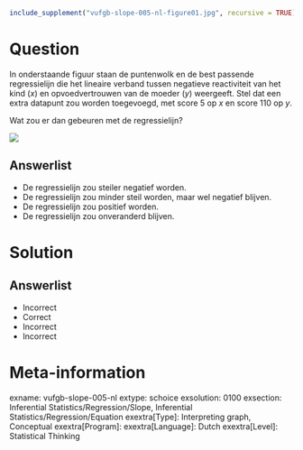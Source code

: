 ```r
include_supplement("vufgb-slope-005-nl-figure01.jpg", recursive = TRUE)
```

Question
========

In onderstaande figuur staan de puntenwolk en de best passende regressielijn die het lineaire verband tussen negatieve reactiviteit van het kind (*x*) en opvoedvertrouwen van de moeder (*y*) weergeeft. Stel dat een extra datapunt zou worden toegevoegd, met score 5 op *x* en score 110 op *y*.

Wat zou er dan gebeuren met de regressielijn?

![](vufgb-slope-005-nl-figure01.jpg)
  
Answerlist
----------
* De regressielijn zou steiler negatief worden. 
* De regressielijn zou minder steil worden, maar wel negatief blijven.
* De regressielijn zou positief worden.
* De regressielijn zou onveranderd blijven.

Solution
========

Answerlist
----------
* Incorrect
* Correct
* Incorrect
* Incorrect

Meta-information
================
exname: vufgb-slope-005-nl
extype: schoice
exsolution: 0100
exsection: Inferential Statistics/Regression/Slope, Inferential Statistics/Regression/Equation
exextra[Type]: Interpreting graph, Conceptual
exextra[Program]: 
exextra[Language]: Dutch
exextra[Level]: Statistical Thinking
